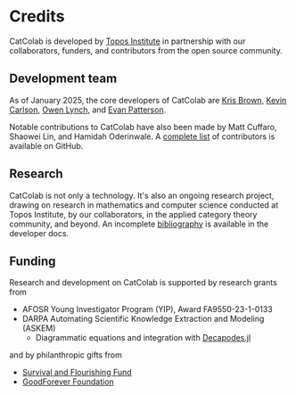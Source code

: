 
# Credits

CatColab is developed by [Topos Institute](https://topos.institute/) in partnership
with our collaborators, funders, and contributors from the open source
community.

## Development team

As of January 2025, the core developers of CatColab are
[Kris Brown](https://www.krisb.org/),
[Kevin Carlson](https://topos.institute/people/kevin-carlson/),
[Owen Lynch](https://owenlynch.org/), and
[Evan Patterson](https://www.epatters.org/).

Notable contributions to CatColab have also been made by Matt Cuffaro, Shaowei
Lin, and Hamidah Oderinwale. A [complete
list](https://github.com/ToposInstitute/CatColab/graphs/contributors) of
contributors is available on GitHub.

## Research

CatColab is not only a technology. It's also an ongoing research project,
drawing on research in mathematics and computer science conducted at Topos
Institute, by our collaborators, in the applied category theory community, and
beyond. An incomplete <A href="/dev/bib-0001.xml">bibliography</A> is available
in the developer docs.

## Funding

Research and development on CatColab is supported by research grants from

- AFOSR Young Investigator Program (YIP), Award FA9550-23-1-0133
- DARPA Automating Scientific Knowledge Extraction and Modeling (ASKEM)
  - Diagrammatic equations and integration with
    [Decapodes.jl](https://github.com/AlgebraicJulia/Decapodes.jl)

and by philanthropic gifts from

- [Survival and Flourishing Fund](https://survivalandflourishing.fund/)
- [GoodForever Foundation](https://www.goodforever.org/foundation)
